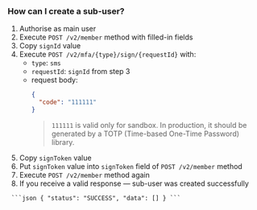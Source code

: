 ### How can I create a sub-user?

1. Authorise as main user  
2. Execute `POST /v2/member` method with filled-in fields  
3. Copy `signId` value  
4. Execute `POST /v2/mfa/{type}/sign/{requestId}` with:
    - `type`: `sms`  
    - `requestId`: `signId` from step 3  
    - request body:
      ```json
      {
        "code": "111111"
      }
      ```
      > `111111` is valid only for sandbox. In production, it should be generated by a TOTP (Time-based One-Time Password) library.
5. Copy `signToken` value  
6. Put `signToken` value into `signToken` field of `POST /v2/member` method  
7. Execute `POST /v2/member` method again  
8. If you receive a valid response — sub-user was created successfully

<pre><code class="language-json"> ```json { "status": "SUCCESS", "data": [] } ``` </code></pre>